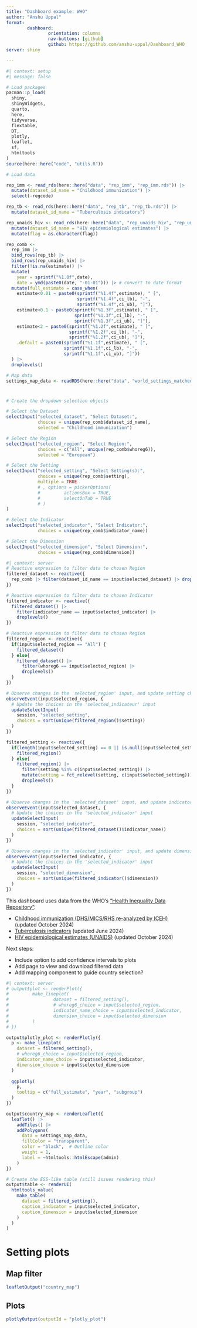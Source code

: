```yaml
---
title: "Dashboard example: WHO"
author: "Anshu Uppal"
format: 
        dashboard:
                orientation: columns
                nav-buttons: [github]
                github: https://github.com/anshu-uppal/Dashboard_WHO
server: shiny

---
```


```r
#| context: setup
#| message: false

# Load packages
pacman::p_load(
  shiny,
  shinyWidgets,
  quarto,
  here,
  tidyverse,
  flextable,
  DT,
  plotly,
  leaflet,
  sf,
  htmltools
)
source(here::here("code", "utils.R"))

# Load data

rep_imm <- read_rds(here::here("data", "rep_imm", "rep_imm.rds")) |> 
  mutate(dataset_id_name = "Childhood immunization") |> 
  select(-regcode)

rep_tb <- read_rds(here::here("data", "rep_tb", "rep_tb.rds")) |> 
  mutate(dataset_id_name = "Tuberculosis indicators")

rep_unaids_hiv <- read_rds(here::here("data", "rep_unaids_hiv", "rep_unaids_hiv.rds")) |> 
  mutate(dataset_id_name = "HIV epidemiological estimates") |> 
  mutate(flag = as.character(flag))

rep_comb <- 
  rep_imm |> 
  bind_rows(rep_tb) |> 
  bind_rows(rep_unaids_hiv) |>
  filter(!is.na(estimate)) |> 
  mutate(
    year = sprintf("%1.0f",date),
    date = ymd(paste0(date, "-01-01"))) |> # convert to date format
  mutate(full_estimate = case_when(
    estimate<0.01 ~ paste0(sprintf("%1.4f",estimate), " [", 
                           sprintf("%1.4f",ci_lb), "-",
                           sprintf("%1.4f",ci_ub), "]"),
    estimate<0.1 ~ paste0(sprintf("%1.3f",estimate), " [", 
                          sprintf("%1.3f",ci_lb), "-",
                          sprintf("%1.3f",ci_ub), "]"),
    estimate<2 ~ paste0(sprintf("%1.2f",estimate), " [", 
                        sprintf("%1.2f",ci_lb), "-",
                        sprintf("%1.2f",ci_ub), "]"),
    .default = paste0(sprintf("%1.1f",estimate), " [", 
                      sprintf("%1.1f",ci_lb), "-",
                      sprintf("%1.1f",ci_ub), "]"))
  ) |>
  droplevels()

# Map data
settings_map_data <- readRDS(here::here("data", "world_settings_matched.rds"))

```

#  {.sidebar width="320px"}
```r
# Create the dropdown selection objects

# Select the Dataset
selectInput("selected_dataset", "Select Dataset:", 
            choices = unique(rep_comb$dataset_id_name), 
            selected = "Childhood immunization")

# Select the Region
selectInput("selected_region", "Select Region:", 
            choices = c("All", unique(rep_comb$whoreg6)), 
            selected = "European")

# Select the Setting
selectInput("selected_setting", "Select Setting(s):", 
            choices = unique(rep_comb$setting),
            multiple = TRUE
            # , options = pickerOptions(
            #         actionsBox = TRUE,
            #         selectOnTab = TRUE
            # )
)

# Select the Indicator
selectInput("selected_indicator", "Select Indicator:", 
            choices = unique(rep_comb$indicator_name))

# Select the Dimension
selectInput("selected_dimension", "Select Dimension:", 
            choices = unique(rep_comb$dimension))
```

```r
#| context: server
# Reactive expression to filter data to chosen Region
filtered_dataset <- reactive({
  rep_comb |> filter(dataset_id_name == input$selected_dataset) |> droplevels()
})

# Reactive expression to filter data to chosen Indicator
filtered_indicator <- reactive({
  filtered_dataset() |> 
    filter(indicator_name == input$selected_indicator) |> 
    droplevels()
})

# Reactive expression to filter data to chosen Region
filtered_region <- reactive({
  if(input$selected_region == "All") {
    filtered_dataset()
  } else{
    filtered_dataset() |> 
      filter(whoreg6 == input$selected_region) |> 
      droplevels()
  }
})

# Observe changes in the 'selected_region' input, and update setting choices
observeEvent(input$selected_region, {
  # Update the choices in the 'selected_indicateur' input
  updateSelectInput(
    session, "selected_setting",
    choices = sort(unique(filtered_region()$setting))
  )
})

filtered_setting <- reactive({
  if(length(input$selected_setting) == 0 || is.null(input$selected_setting)) {
    filtered_region()
  } else{
    filtered_region() |>
      filter(setting %in% c(input$selected_setting)) |>
      mutate(setting = fct_relevel(setting, c(input$selected_setting))) |>
      droplevels()
  }
})

# Observe changes in the 'selected_dataset' input, and update indicator choices
observeEvent(input$selected_dataset, {
  # Update the choices in the 'selected_indicator' input
  updateSelectInput(
    session, "selected_indicator",
    choices = sort(unique(filtered_dataset()$indicator_name))
  )
})

# Observe changes in the 'selected_indicator' input, and update dimension choices
observeEvent(input$selected_indicator, {
  # Update the choices in the 'selected_indicator' input
  updateSelectInput(
    session, "selected_dimension",
    choices = sort(unique(filtered_indicator()$dimension))
  )
})

```

::: callout-note
This dashboard uses data from the WHO's ["Health Inequality Data Repository"](https://www.who.int/data/inequality-monitor/data):  

-  [Childhood immunization (DHS/MICS/RHS re-analyzed by ICEH)](https://www.who.int/data/sets/health-inequality-monitor-dataset#immunization) (updated October 2024)  
-  [Tuberculosis indicators](https://www.who.int/data/sets/health-inequality-monitor-dataset#tb) (updated June 2024)  
-  [HIV epidemiological estimates (UNAIDS)](https://www.who.int/data/sets/health-inequality-monitor-dataset#unaids-hiv) (updated October 2024)  

Next steps:  

-  Include option to add confidence intervals to plots  
-  Add page to view and download filtered data
-  Add mapping component to guide country selection?  
:::

```r
#| context: server
# output$plot <- renderPlot({
#         make_lineplot(
#                 dataset = filtered_setting(), 
#                 # whoreg6_choice = input$selected_region,
#                 indicator_name_choice = input$selected_indicator, 
#                 dimension_choice = input$selected_dimension
#         )
# })

output$plotly_plot <- renderPlotly({ 
  p <- make_lineplot(
    dataset = filtered_setting(), 
    # whoreg6_choice = input$selected_region,
    indicator_name_choice = input$selected_indicator, 
    dimension_choice = input$selected_dimension
  )
  
  ggplotly(
    p,
    tooltip = c("full_estimate", "year", "subgroup")
  ) 
}) 

output$country_map <- renderLeaflet({
  leaflet() |> 
    addTiles() |> 
    addPolygons(
      data = settings_map_data,
      fillColor = "transparent",
      color = "black",  # Outline color
      weight = 1,
      label = ~htmltools::htmlEscape(admin)
    )
})

# Create the ESS-like table (still issues rendering this)
output$table <- renderUI(
  htmltools_value(
    make_table(
      dataset = filtered_setting(),
      caption_indicator = input$selected_indicator, 
      caption_dimension = input$selected_dimension
    )
  )
)

```

<!-- # Plot -->
<!-- ```{r} -->
<!-- plotOutput("plot") -->
<!-- ``` -->

# Setting plots

## Map filter
```r
leafletOutput("country_map")
```

## Plots
```r
plotlyOutput(outputId = "plotly_plot")
```

<!-- # Table -->
<!-- ```{r} -->
<!-- uiOutput("table") -->
<!-- ``` -->

